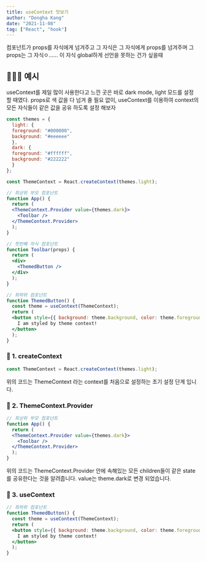 ```yaml
---
title: useContext 맛보기
author: "Dongha Kang"
date: "2021-11-08"
tag: ["React", "hook"]
---
```



컴포넌트가 props를 자식에게 넘겨주고 그 자식은 그 자식에게 props를 넘겨주며 그 props는 그 자식ㅇ...... 이 자식 global하게 선언을 못하는 건가 싶을때

## 👨🏻‍💻 예시

useContext를 제일 많이 사용한다고 느낀 곳은 바로 dark mode, light 모드를 설정 할 때였다. props로 색 값을 다 넘겨 줄 필요 없이, useContext를 이용하여 context의 모든 자식들이 같은 값을 공유 하도록 설정 해보자

```jsx
const themes = {
  light: {
  foreground: "#000000",
  background: "#eeeeee"
  },
  dark: {
  foreground: "#ffffff",
  background: "#222222"
  }
};

const ThemeContext = React.createContext(themes.light);

// 최상위 부모 컴포넌트
function App() {
  return (
  <ThemeContext.Provider value={themes.dark}>
    <Toolbar />
  </ThemeContext.Provider>
  );
}

// 첫번째 자식 컴포넌트
function Toolbar(props) {
  return (
  <div>
    <ThemedButton />
  </div>
  );
}

// 최하위 컴포넌트
function ThemedButton() {
  const theme = useContext(ThemeContext);
  return (
  <button style={{ background: theme.background, color: theme.foreground }}>
    I am styled by theme context!
  </button>
  );
}
```

### 🚀 1. createContext

```jsx
const ThemeContext = React.createContext(themes.light);
```

위의 코드는 ThemeContext 라는 context를 처음으로 설정하는 초기 설정 단계 입니다.

### 🚀 2. ThemeContext.Provider

```jsx
// 최상위 부모 컴포넌트
function App() {
  return (
  <ThemeContext.Provider value={themes.dark}>
    <Toolbar />
  </ThemeContext.Provider>
  );
}
```

위의 코드는 ThemeContext.Provider 안에 속해있는 모든 children들이 같은 state를 공유한다는 것을 알려줍니다. value는 theme.dark로 변경 되었습니다.

### 🚀 3. useContext

```jsx
// 최하위 컴포넌트
function ThemedButton() {
  const theme = useContext(ThemeContext);
  return (
  <button style={{ background: theme.background, color: theme.foreground }}>
    I am styled by theme context!
  </button>
  );
}
```